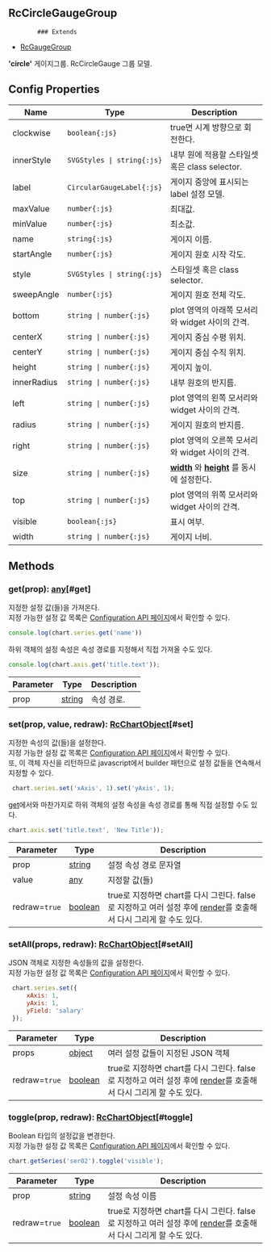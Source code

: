 ## RcCircleGaugeGroup
            ### Extends
- [RcGaugeGroup](../classes/RcGaugeGroup)
            
            
**'circle'** 게이지그룹.
RcCircleGauge 그룹 모델.

            



## Config Properties
 | Name | Type | Description |   
 | --- | --- | --- | 
 | clockwise | `boolean{:js}` | true면 시계 방향으로 회전한다. |   
 | innerStyle | `SVGStyles \| string{:js}` | 내부 원에 적용할 스타일셋 혹은 class selector. |   
 | label | `CircularGaugeLabel{:js}` | 게이지 중앙에 표시되는 label 설정 모델. |   
 | maxValue | `number{:js}` | 최대값. |   
 | minValue | `number{:js}` | 최소값. |   
 | name | `string{:js}` | 게이지 이름. |   
 | startAngle | `number{:js}` | 게이지 원호 시작 각도. |   
 | style | `SVGStyles \| string{:js}` | 스타일셋 혹은 class selector. |   
 | sweepAngle | `number{:js}` | 게이지 원호 전체 각도. |   
 | bottom | `string \| number{:js}` | plot 영역의 아래쪽 모서리와 widget 사이의 간격. |   
 | centerX | `string \| number{:js}` | 게이지 중심 수평 위치. |   
 | centerY | `string \| number{:js}` | 게이지 중심 수직 위치. |   
 | height | `string \| number{:js}` | 게이지 높이. |   
 | innerRadius | `string \| number{:js}` | 내부 원호의 반지름. |   
 | left | `string \| number{:js}` | plot 영역의 왼쪽 모서리와 widget 사이의 간격. |   
 | radius | `string \| number{:js}` | 게이지 원호의 반지름. |   
 | right | `string \| number{:js}` | plot 영역의 오른쪽 모서리와 widget 사이의 간격. |   
 | size | `string \| number{:js}` | **[width](#width)** 와  **[height](#height)** 를 동시에 설정한다. |   
 | top | `string \| number{:js}` | plot 영역의 위쪽 모서리와 widget 사이의 간격. |   
 | visible | `boolean{:js}` | 표시 여부. |   
 | width | `string \| number{:js}` | 게이지 너비. | 



## Methods
### get(prop): [any](https://www.typescriptlang.org/docs/handbook/2/everyday-types.html#any)[#get]
지정한 설정 값(들)을 가져온다.\
지정 가능한 설정 값 목록은 [Configuration API 페이지](/config)에서 확인할 수 있다. 

```js
console.log(chart.series.get('name'))
```

하위 객체의 설정 속성은 속성 경로를 지정해서 직접 가져올 수도 있다.

```js
console.log(chart.axis.get('title.text'));
```



| Parameter | Type | Description |
| ----------- | ----------- | ----------- |
| prop | [string](https://developer.mozilla.org/en-US/docs/Web/JavaScript/Reference/Global_Objects/String) | 속성 경로. |
### set(prop, value, redraw): [RcChartObject](../classes/RcChartObject)[#set]
지정한 속성의 값(들)을 설정한다.\
지정 가능한 설정 값 목록은 [Configuration API 페이지](/config)에서 확인할 수 있다.\
또, 이 객체 자신을 리턴하므로 javascript에서 builder 패턴으로 설정 값들을 연속해서 지정할 수 있다.

```js
 chart.series.set('xAxis', 1).set('yAxis', 1);
```

[get](#get)에서와 마찬가지로 하위 객체의 설정 속성을 속성 경로를 통해 직접 설정할 수도 있다.

```js
chart.axis.set('title.text', 'New Title'));
```



| Parameter | Type | Description |
| ----------- | ----------- | ----------- |
| prop | [string](https://developer.mozilla.org/en-US/docs/Web/JavaScript/Reference/Global_Objects/String) | 설정 속성 경로 문자열 |
| value | [any](https://www.typescriptlang.org/docs/handbook/2/everyday-types.html#any) | 지정할 값(들) |
| redraw=`true` | [boolean](https://developer.mozilla.org/en-US/docs/Web/JavaScript/Reference/Global_Objects/Boolean) | true로 지정하면 chart를 다시 그린다.                false로 지정하고 여러 설정 후에 [render](../classes/RcChartControl#render)를 호출해서 다시 그리게 할 수도 있다. |
### setAll(props, redraw): [RcChartObject](../classes/RcChartObject)[#setAll]
JSON 객체로 지정한 속성들의 값을 설정한다.\
지정 가능한 설정 값 목록은 [Configuration API 페이지](/config)에서 확인할 수 있다. 

```js
 chart.series.set({
     xAxis: 1,
     yAxis: 1,
     yField: 'salary'
 });
```



| Parameter | Type | Description |
| ----------- | ----------- | ----------- |
| props | [object](https://developer.mozilla.org/en-US/docs/Web/JavaScript/Reference/Global_Objects/Object) | 여러 설정 값들이 지정된 JSON 객체 |
| redraw=`true` | [boolean](https://developer.mozilla.org/en-US/docs/Web/JavaScript/Reference/Global_Objects/Boolean) | true로 지정하면 chart를 다시 그린다.                false로 지정하고 여러 설정 후에 [render](../classes/RcChartControl#render)를 호출해서 다시 그리게 할 수도 있다. |
### toggle(prop, redraw): [RcChartObject](../classes/RcChartObject)[#toggle]
Boolean 타입의 설정값을 변경한다.\
지정 가능한 설정 값 목록은 [Configuration API 페이지](/config)에서 확인할 수 있다. 

```js
chart.getSeries('ser02').toggle('visible');
```



| Parameter | Type | Description |
| ----------- | ----------- | ----------- |
| prop | [string](https://developer.mozilla.org/en-US/docs/Web/JavaScript/Reference/Global_Objects/String) | 설정 속성 이름 |
| redraw=`true` | [boolean](https://developer.mozilla.org/en-US/docs/Web/JavaScript/Reference/Global_Objects/Boolean) | true로 지정하면 chart를 다시 그린다.                false로 지정하고 여러 설정 후에 [render](../classes/RcChartControl#render)를 호출해서 다시 그리게 할 수도 있다. |